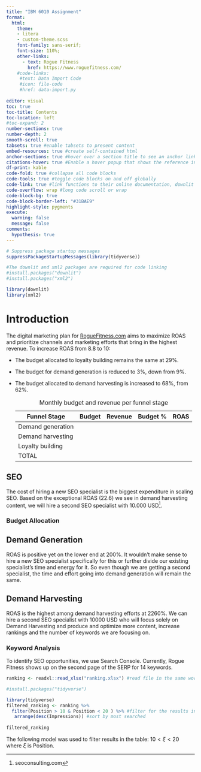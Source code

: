 ```yaml
---
title: "IBM 6010 Assignment"
format:
  html:
    theme: 
    - litera
    - custom-theme.scss
    font-family: sans-serif;
    font-size: 110%;
    other-links:
      - text: Rogue Fitness
        href: https://www.roguefitness.com/ 
    #code-links:
     #text: Data Import Code
     #icon: file-code
     #href: data-import.py
    
editor: visual
toc: true
toc-title: Contents
toc-location: left
#toc-expand: 2
number-sections: true
number-depth: 2
smooth-scroll: true	
tabsets: true #enable tabsets to present content
embed-resources: true #create self-contained html
anchor-sections: true #hover over a section title to see an anchor link
citations-hover: true #Enable a hover popup that shows the reference information
df-print: kable
code-fold: true #collapse all code blocks
code-tools: true #toggle code blocks on and off globally
code-link: true	#link functions to their online documentation, downlit and xml2 package required
code-overflow: wrap #long code scroll or wrap
code-block-bg: true
code-block-border-left: "#31BAE9"
highlight-style: pygments
execute:
  warning: false
  message: false
comments:
  hypothesis: true
---
```


```r
# Suppress package startup messages
suppressPackageStartupMessages(library(tidyverse))

#The downlit and xml2 packages are required for code linking 
#install.packages("downlit")
#install.packages("xml2")

library(downlit)
library(xml2)


```

# Introduction

The digital marketing plan for [RogueFitness.com](roguefitness.com) aims to maximize ROAS and prioritize channels and marketing efforts that bring in the highest revenue. To increase ROAS from 8.8 to 10:

-   The budget allocated to loyalty building remains the same at 29%.

-   The budget for demand generation is reduced to 3%, down from 9%.

-   The budget allocated to demand harvesting is increased to 68%, from 62%.

    | Funnel Stage      | Budget | Revenue | Budget % | ROAS |
    |-------------------|--------|---------|----------|------|
    | Demand generation |        |         |          |      |
    | Demand harvesting |        |         |          |      |
    | Loyalty building  |        |         |          |      |
    | TOTAL             |        |         |          |      |

    : Monthly budget and revenue per funnel stage

## SEO

The cost of hiring a new SEO specialist is the biggest expenditure in scaling SEO. Based on the exceptional ROAS (22.6) we see in demand harvesting content, we will hire a second SEO specialist with 10.000 USD[^1].

[^1]: seoconsulting.com

### Budget Allocation

::: panel-tabset
## Demand Generation

ROAS is positive yet on the lower end at 200%. It wouldn't make sense to hire a new SEO specialist specifically for this or further divide our existing specialist's time and energy for it. So even though we are getting a second specialist, the time and effort going into demand generation will remain the same. 

## Demand Harvesting

<span class="gradient-text">ROAS is the highest among demand harvesting efforts at 2260%. We can hire a second SEO specialist with 10000 USD who will focus solely on Demand Harvesting and produce and optimize more content, increase rankings and the number of keywords we are focusing on. </span> 
:::

### Keyword Analysis

::: my-custom-div
To identify SEO opportunities, we use Search Console. Currently, Rogue Fitness shows up on the <span class="highlight">second page</span> of the SERP for 14 keywords.
:::

```r
ranking <- readxl::read_xlsx("ranking.xlsx") #read file in the same working directory

#install.packages("tidyverse")

library(tidyverse)
filtered_ranking <- ranking %>%
  filter(Position > 10 & Position < 20 ) %>% #filter for the results in second page of SERP
   arrange(desc(Impressions)) #sort by most searched
  
filtered_ranking
```

::: aside
The following model was used to filter results in the table: $10 < \xi < 20$ where $\xi \text{ is Position}$.
:::

